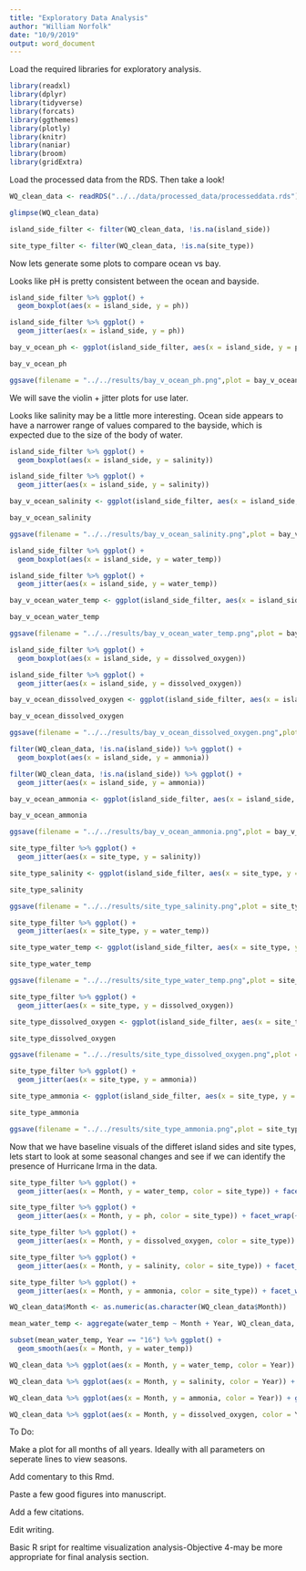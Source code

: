 ```yaml
---
title: "Exploratory Data Analysis"
author: "William Norfolk"
date: "10/9/2019"
output: word_document
---
```


Load the required libraries for exploratory analysis.

```r
library(readxl)
library(dplyr)
library(tidyverse)
library(forcats)
library(ggthemes)
library(plotly)
library(knitr)
library(naniar)
library(broom)
library(gridExtra)
```

Load the processed data from the RDS. Then take a look!

```r
WQ_clean_data <- readRDS("../../data/processed_data/processeddata.rds")

glimpse(WQ_clean_data)
```


```r
island_side_filter <- filter(WQ_clean_data, !is.na(island_side))

site_type_filter <- filter(WQ_clean_data, !is.na(site_type))
```


Now lets generate some plots to compare ocean vs bay. 

Looks like pH is pretty consistent between the ocean and bayside.

```r
island_side_filter %>% ggplot() + 
  geom_boxplot(aes(x = island_side, y = ph))

island_side_filter %>% ggplot() + 
  geom_jitter(aes(x = island_side, y = ph))

bay_v_ocean_ph <- ggplot(island_side_filter, aes(x = island_side, y = ph, color = island_side)) + geom_violin(width = 1) + geom_jitter(alpha = 0.25) + ggtitle("Bay vs. Ocean pH") + xlab("Island Side") + ylab("pH") + theme(legend.position = "none", axis.text.x = element_text(face = "bold"))

bay_v_ocean_ph

ggsave(filename = "../../results/bay_v_ocean_ph.png",plot = bay_v_ocean_ph) 


```

We will save the violin + jitter plots for use later.



Looks like salinity may be a little more interesting. Ocean side appears to have a narrower range of values compared to the bayside,  which is expected due to the size of the body of water.

```r

island_side_filter %>% ggplot() + 
  geom_boxplot(aes(x = island_side, y = salinity))

island_side_filter %>% ggplot() + 
  geom_jitter(aes(x = island_side, y = salinity))

bay_v_ocean_salinity <- ggplot(island_side_filter, aes(x = island_side, y = salinity, color = island_side)) + geom_violin(width = 1) + geom_jitter(alpha = 0.25) + ggtitle("Bay vs. Ocean Salinity") + xlab("Island Side") + ylab("Salinity (ppt)") + theme(legend.position = "none", axis.text.x = element_text(face = "bold"))

bay_v_ocean_salinity

ggsave(filename = "../../results/bay_v_ocean_salinity.png",plot = bay_v_ocean_salinity) 

```



```r
island_side_filter %>% ggplot() + 
  geom_boxplot(aes(x = island_side, y = water_temp))

island_side_filter %>% ggplot() + 
  geom_jitter(aes(x = island_side, y = water_temp))

bay_v_ocean_water_temp <- ggplot(island_side_filter, aes(x = island_side, y = water_temp, color = island_side)) + geom_violin(width = 1) + geom_jitter(alpha = 0.25) + ggtitle("Bay vs. Ocean Water Temperature") + xlab("Island Side") + ylab("Water Temperature (C)") + theme(legend.position = "none", axis.text.x = element_text(face = "bold"))

bay_v_ocean_water_temp 

ggsave(filename = "../../results/bay_v_ocean_water_temp.png",plot = bay_v_ocean_water_temp) 

```

```r
island_side_filter %>% ggplot() + 
  geom_boxplot(aes(x = island_side, y = dissolved_oxygen))

island_side_filter %>% ggplot() + 
  geom_jitter(aes(x = island_side, y = dissolved_oxygen))

bay_v_ocean_dissolved_oxygen <- ggplot(island_side_filter, aes(x = island_side, y = dissolved_oxygen, color = island_side)) + geom_violin(width = 1) + geom_jitter(alpha = 0.25) + ggtitle("Bay vs. Ocean Dissolved Oxygen") + xlab("Island Side") + ylab("Dissolved Oxygen (mg/L)") + theme(legend.position = "none", axis.text.x = element_text(face = "bold"))

bay_v_ocean_dissolved_oxygen

ggsave(filename = "../../results/bay_v_ocean_dissolved_oxygen.png",plot = bay_v_ocean_dissolved_oxygen) 

```

```r
filter(WQ_clean_data, !is.na(island_side)) %>% ggplot() + 
  geom_boxplot(aes(x = island_side, y = ammonia))

filter(WQ_clean_data, !is.na(island_side)) %>% ggplot() + 
  geom_jitter(aes(x = island_side, y = ammonia))

bay_v_ocean_ammonia <- ggplot(island_side_filter, aes(x = island_side, y = ammonia, color = island_side)) + geom_violin(width = 1) + geom_jitter(alpha = 0.25) + ggtitle("Bay vs. Ocean Ammonia") + xlab("Island Side") + ylab("Ammonia (mg/L)") + theme(legend.position = "none", axis.text.x = element_text(face = "bold"))

bay_v_ocean_ammonia

ggsave(filename = "../../results/bay_v_ocean_ammonia.png",plot = bay_v_ocean_ammonia) 

```



```r
site_type_filter %>% ggplot() + 
  geom_jitter(aes(x = site_type, y = salinity))

site_type_salinity <- ggplot(island_side_filter, aes(x = site_type, y = salinity, color = site_type)) + geom_violin(width = 1) + geom_jitter(alpha = 0.25) + ggtitle("Salinity by Site Type") + xlab("") + ylab("Salinity (ppt)") + theme(legend.position = "none", axis.text.x = element_text(face = "bold"))

site_type_salinity

ggsave(filename = "../../results/site_type_salinity.png",plot = site_type_salinity) 

```

```r
site_type_filter %>% ggplot() + 
  geom_jitter(aes(x = site_type, y = water_temp))

site_type_water_temp <- ggplot(island_side_filter, aes(x = site_type, y = water_temp, color = site_type)) + geom_violin(width = 1) + geom_jitter(alpha = 0.25) + ggtitle("Water Temperature by Site Type") + xlab("") + ylab("Water Temperature (C)") + theme(legend.position = "none", axis.text.x = element_text(face = "bold"))

site_type_water_temp

ggsave(filename = "../../results/site_type_water_temp.png",plot = site_type_water_temp) 


```

```r
site_type_filter %>% ggplot() + 
  geom_jitter(aes(x = site_type, y = dissolved_oxygen))

site_type_dissolved_oxygen <- ggplot(island_side_filter, aes(x = site_type, y = dissolved_oxygen, color = site_type)) + geom_violin(width = 1) + geom_jitter(alpha = 0.25) + ggtitle("Dissolved Oxygen by Site Type") + xlab("") + ylab("Dissolved Oxygen (mg/L)") + theme(legend.position = "none", axis.text.x = element_text(face = "bold"))

site_type_dissolved_oxygen

ggsave(filename = "../../results/site_type_dissolved_oxygen.png",plot = site_type_dissolved_oxygen) 

```

```r
site_type_filter %>% ggplot() + 
  geom_jitter(aes(x = site_type, y = ammonia))

site_type_ammonia <- ggplot(island_side_filter, aes(x = site_type, y = ammonia, color = site_type)) + geom_violin(width = 1) + geom_jitter(alpha = 0.25) + ggtitle("Ammonia by Site Type") + xlab("") + ylab("Ammonia (mg/L)") + theme(legend.position = "none", axis.text.x = element_text(face = "bold"))

site_type_ammonia

ggsave(filename = "../../results/site_type_ammonia.png",plot = site_type_ammonia) 

```

Now that we have baseline visuals of the differet island sides and site types, lets start to look at some seasonal changes and see if we can identify the presence of Hurricane Irma in the data.

```r
site_type_filter %>% ggplot() +
  geom_jitter(aes(x = Month, y = water_temp, color = site_type)) + facet_wrap(~Year)
```

```r
site_type_filter %>% ggplot() +
  geom_jitter(aes(x = Month, y = ph, color = site_type)) + facet_wrap(~Year)

```

```r
site_type_filter %>% ggplot() +
  geom_jitter(aes(x = Month, y = dissolved_oxygen, color = site_type)) + facet_wrap(~Year)
```

```r
site_type_filter %>% ggplot() +
  geom_jitter(aes(x = Month, y = salinity, color = site_type)) + facet_wrap(~Year)
```

```r

site_type_filter %>% ggplot() +
  geom_jitter(aes(x = Month, y = ammonia, color = site_type)) + facet_wrap(~Year)

```

```r
WQ_clean_data$Month <- as.numeric(as.character(WQ_clean_data$Month))
```


```r
mean_water_temp <- aggregate(water_temp ~ Month + Year, WQ_clean_data, mean) 

subset(mean_water_temp, Year == "16") %>% ggplot() + 
  geom_smooth(aes(x = Month, y = water_temp))
```

```r
WQ_clean_data %>% ggplot(aes(x = Month, y = water_temp, color = Year)) + geom_jitter() + geom_smooth() + scale_x_continuous(breaks = c(1:12))
```

```r
WQ_clean_data %>% ggplot(aes(x = Month, y = salinity, color = Year)) + geom_jitter() + geom_smooth() + scale_x_continuous(breaks = c(1:12))
```

```r
WQ_clean_data %>% ggplot(aes(x = Month, y = ammonia, color = Year)) + geom_jitter() + geom_smooth() + scale_x_continuous(breaks = c(1:12))
```

```r
WQ_clean_data %>% ggplot(aes(x = Month, y = dissolved_oxygen, color = Year)) + geom_jitter() + geom_smooth() + scale_x_continuous(breaks = c(1:12))
```


To Do:

Make a plot for all months of all years. Ideally with all parameters on seperate lines to view seasons.

Add comentary to this Rmd. 

Paste a few good figures into manuscript.

Add a few citations.

Edit writing.

Basic R sript for realtime visualization analysis-Objective 4-may be more appropriate for final analysis section.